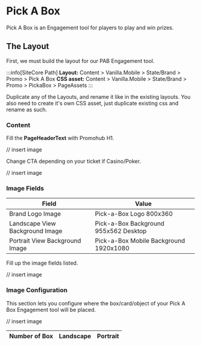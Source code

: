 # Pick A Box
Pick A Box is an Engagement tool for players to play and win prizes.

## The Layout
First, we must build the layout for our PAB Engagement tool.

:::info[SiteCore Path]
**Layout:**
Content > Vanilla.Mobile > State/Brand > Promo > Pick A Box
**CSS asset:**
Content > Vanilla.Mobile > State/Brand > Promo > PickaBox > PageAssets
:::

Duplicate any of the Layouts, and rename it like in the existing layouts.
You also need to create it's own CSS asset, just duplicate existing css and rename as such.

### Content
Fill the **PageHeaderText** with Promohub H1.

// insert image

Change CTA depending on your ticket if Casino/Poker.

// insert image



### Image Fields
| Field | Value |
| ------ | ------- |
| Brand Logo Image | Pick-a-Box Logo 800x360 |
| Landscape View Background Image | Pick-a-Box Background 955x562 Desktop |
| Portrait View Background Image | Pick-a-Box Mobile Background 1920x1080 |

Fill up the image fields listed.

// insert image

### Image Configuration
This section lets you configure where the box/card/object of your Pick A Box Engagement tool will be placed.

// insert image

| Number of Box | Landscape | Portrait |
| ------ | ------ | ------ |